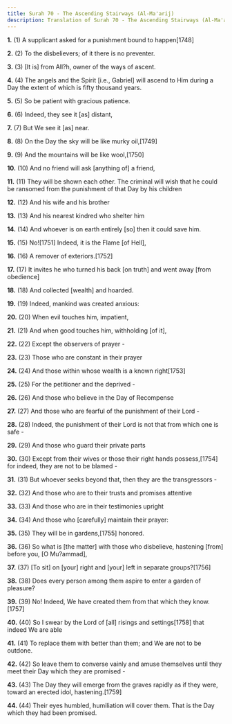 ```yaml
---
title: Surah 70 - The Ascending Stairways (Al-Ma'arij)
description: Translation of Surah 70 - The Ascending Stairways (Al-Ma'arij)
---
```


**1.** (1) A supplicant asked for a punishment bound to happen[1748]

**2.** (2) To the disbelievers; of it there is no preventer.

**3.** (3) [It is] from All?h, owner of the ways of ascent.

**4.** (4) The angels and the Spirit [i.e., Gabriel] will ascend to Him during a Day the extent of which is fifty thousand years.

**5.** (5) So be patient with gracious patience.

**6.** (6) Indeed, they see it [as] distant,

**7.** (7) But We see it [as] near.

**8.** (8) On the Day the sky will be like murky oil,[1749]

**9.** (9) And the mountains will be like wool,[1750]

**10.** (10) And no friend will ask [anything of] a friend,

**11.** (11) They will be shown each other. The criminal will wish that he could be ransomed from the punishment of that Day by his children

**12.** (12) And his wife and his brother

**13.** (13) And his nearest kindred who shelter him

**14.** (14) And whoever is on earth entirely [so] then it could save him.

**15.** (15) No![1751] Indeed, it is the Flame [of Hell],

**16.** (16) A remover of exteriors.[1752]

**17.** (17) It invites he who turned his back [on truth] and went away [from obedience]

**18.** (18) And collected [wealth] and hoarded.

**19.** (19) Indeed, mankind was created anxious:

**20.** (20) When evil touches him, impatient,

**21.** (21) And when good touches him, withholding [of it],

**22.** (22) Except the observers of prayer -

**23.** (23) Those who are constant in their prayer

**24.** (24) And those within whose wealth is a known right[1753]

**25.** (25) For the petitioner and the deprived -

**26.** (26) And those who believe in the Day of Recompense

**27.** (27) And those who are fearful of the punishment of their Lord -

**28.** (28) Indeed, the punishment of their Lord is not that from which one is safe -

**29.** (29) And those who guard their private parts

**30.** (30) Except from their wives or those their right hands possess,[1754] for indeed, they are not to be blamed -

**31.** (31) But whoever seeks beyond that, then they are the transgressors -

**32.** (32) And those who are to their trusts and promises attentive

**33.** (33) And those who are in their testimonies upright

**34.** (34) And those who [carefully] maintain their prayer:

**35.** (35) They will be in gardens,[1755] honored.

**36.** (36) So what is [the matter] with those who disbelieve, hastening [from] before you, [O Mu?ammad],

**37.** (37) [To sit] on [your] right and [your] left in separate groups?[1756]

**38.** (38) Does every person among them aspire to enter a garden of pleasure?

**39.** (39) No! Indeed, We have created them from that which they know.[1757]

**40.** (40) So I swear by the Lord of [all] risings and settings[1758] that indeed We are able

**41.** (41) To replace them with better than them; and We are not to be outdone.

**42.** (42) So leave them to converse vainly and amuse themselves until they meet their Day which they are promised -

**43.** (43) The Day they will emerge from the graves rapidly as if they were, toward an erected idol, hastening.[1759]

**44.** (44) Their eyes humbled, humiliation will cover them. That is the Day which they had been promised.

